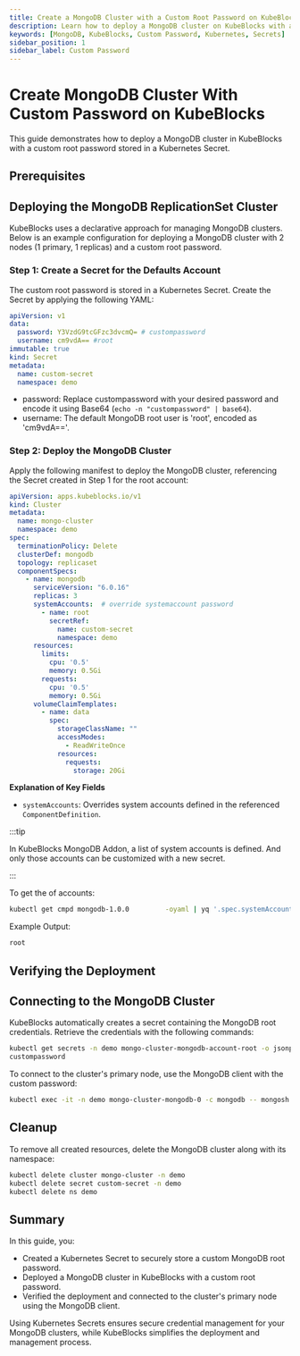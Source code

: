 ```yaml
---
title: Create a MongoDB Cluster with a Custom Root Password on KubeBlocks
description: Learn how to deploy a MongoDB cluster on KubeBlocks with a custom root password securely configured using Kubernetes Secrets.
keywords: [MongoDB, KubeBlocks, Custom Password, Kubernetes, Secrets]
sidebar_position: 1
sidebar_label: Custom Password
---
```


# Create MongoDB Cluster With Custom Password on KubeBlocks

This guide demonstrates how to deploy a MongoDB cluster in KubeBlocks with a custom root password stored in a Kubernetes Secret.

## Prerequisites


<Prerequisites />

## Deploying the MongoDB ReplicationSet Cluster

KubeBlocks uses a declarative approach for managing MongoDB clusters. Below is an example configuration for deploying a MongoDB cluster with 2 nodes (1 primary, 1 replicas) and a custom root password.

### Step 1: Create a Secret for the Defaults Account

The custom root password is stored in a Kubernetes Secret. Create the Secret by applying the following YAML:

```yaml
apiVersion: v1
data:
  password: Y3VzdG9tcGFzc3dvcmQ= # custompassword
  username: cm9vdA== #root
immutable: true
kind: Secret
metadata:
  name: custom-secret
  namespace: demo
```
- password: Replace custompassword with your desired password and encode it using Base64 (`echo -n "custompassword" | base64`).
- username: The default MongoDB root user is 'root', encoded as 'cm9vdA=='.


### Step 2: Deploy the MongoDB Cluster

Apply the following manifest to deploy the MongoDB cluster, referencing the Secret created in Step 1 for the root account:
```yaml
apiVersion: apps.kubeblocks.io/v1
kind: Cluster
metadata:
  name: mongo-cluster
  namespace: demo
spec:
  terminationPolicy: Delete
  clusterDef: mongodb
  topology: replicaset
  componentSpecs:
    - name: mongodb
      serviceVersion: "6.0.16"
      replicas: 3
      systemAccounts:  # override systemaccount password
        - name: root
          secretRef:
            name: custom-secret
            namespace: demo
      resources:
        limits:
          cpu: '0.5'
          memory: 0.5Gi
        requests:
          cpu: '0.5'
          memory: 0.5Gi
      volumeClaimTemplates:
        - name: data
          spec:
            storageClassName: ""
            accessModes:
              - ReadWriteOnce
            resources:
              requests:
                storage: 20Gi
```
**Explanation of Key Fields**
- `systemAccounts`: Overrides system accounts defined in the referenced `ComponentDefinition`.

:::tip

In KubeBlocks MongoDB Addon, a list of system accounts is defined. And only those accounts can be customized with a new secret.

:::

To get the of accounts:
```bash
kubectl get cmpd mongodb-1.0.0         -oyaml | yq '.spec.systemAccounts[].name'
```

Example Output:
```bash
root
```

## Verifying the Deployment


<VerifyCluster />

## Connecting to the MongoDB Cluster

KubeBlocks automatically creates a secret containing the MongoDB root credentials. Retrieve the credentials with the following commands:

```bash
kubectl get secrets -n demo mongo-cluster-mongodb-account-root -o jsonpath='{.data.password}' | base64 -d
custompassword
```

To connect to the cluster's primary node, use the MongoDB client with the custom password:
```bash
kubectl exec -it -n demo mongo-cluster-mongodb-0 -c mongodb -- mongosh "mongodb://root:custompassword@127.0.0.1:27017/admin"
```

## Cleanup
To remove all created resources, delete the MongoDB cluster along with its namespace:

```bash
kubectl delete cluster mongo-cluster -n demo
kubectl delete secret custom-secret -n demo
kubectl delete ns demo
```

## Summary
In this guide, you:
- Created a Kubernetes Secret to securely store a custom MongoDB root password.
- Deployed a MongoDB cluster in KubeBlocks with a custom root password.
- Verified the deployment and connected to the cluster's primary node using the MongoDB client.

Using Kubernetes Secrets ensures secure credential management for your MongoDB clusters, while KubeBlocks simplifies the deployment and management process.